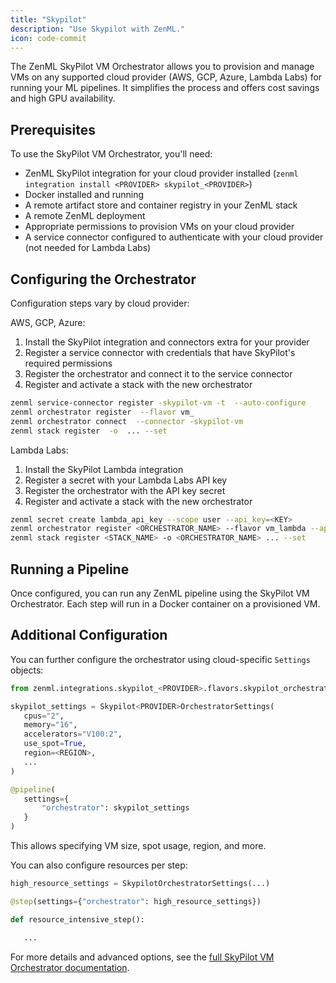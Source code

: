```yaml
---
title: "Skypilot"
description: "Use Skypilot with ZenML."
icon: code-commit
---
```


The ZenML SkyPilot VM Orchestrator allows you to provision and manage VMs on any supported cloud provider (AWS, GCP, Azure, Lambda Labs) for running your ML pipelines. It simplifies the process and offers cost savings and high GPU availability.

## Prerequisites

To use the SkyPilot VM Orchestrator, you'll need:

* ZenML SkyPilot integration for your cloud provider installed (`zenml integration install <PROVIDER> skypilot_<PROVIDER>`)
* Docker installed and running
* A remote artifact store and container registry in your ZenML stack
* A remote ZenML deployment
* Appropriate permissions to provision VMs on your cloud provider
* A service connector configured to authenticate with your cloud provider (not needed for Lambda Labs)

## Configuring the Orchestrator

Configuration steps vary by cloud provider:

AWS, GCP, Azure:

1. Install the SkyPilot integration and connectors extra for your provider
2. Register a service connector with credentials that have SkyPilot's required permissions
3. Register the orchestrator and connect it to the service connector
4. Register and activate a stack with the new orchestrator

```bash
zenml service-connector register -skypilot-vm -t  --auto-configure
zenml orchestrator register  --flavor vm_
zenml orchestrator connect  --connector -skypilot-vm
zenml stack register  -o  ... --set
```

Lambda Labs:

1. Install the SkyPilot Lambda integration
2. Register a secret with your Lambda Labs API key
3. Register the orchestrator with the API key secret
4. Register and activate a stack with the new orchestrator

```bash
zenml secret create lambda_api_key --scope user --api_key=<KEY>
zenml orchestrator register <ORCHESTRATOR_NAME> --flavor vm_lambda --api_key={{lambda_api_key.api_key}}
zenml stack register <STACK_NAME> -o <ORCHESTRATOR_NAME> ... --set
```

## Running a Pipeline

Once configured, you can run any ZenML pipeline using the SkyPilot VM Orchestrator. Each step will run in a Docker container on a provisioned VM.

## Additional Configuration

You can further configure the orchestrator using cloud-specific `Settings` objects:

```py
from zenml.integrations.skypilot_<PROVIDER>.flavors.skypilot_orchestrator_<PROVIDER>_vm_flavor import Skypilot<PROVIDER>OrchestratorSettings

skypilot_settings = Skypilot<PROVIDER>OrchestratorSettings(
   cpus="2",
   memory="16",
   accelerators="V100:2",
   use_spot=True,
   region=<REGION>,
   ...
)

@pipeline(
   settings={
       "orchestrator": skypilot_settings
   }
)
```

This allows specifying VM size, spot usage, region, and more.

You can also configure resources per step:

```py
high_resource_settings = SkypilotOrchestratorSettings(...)

@step(settings={"orchestrator": high_resource_settings})

def resource_intensive_step():

   ...
```

For more details and advanced options, see the [full SkyPilot VM Orchestrator documentation](v/0.66.0/stack-components/orchestrators/skypilot-vm).
